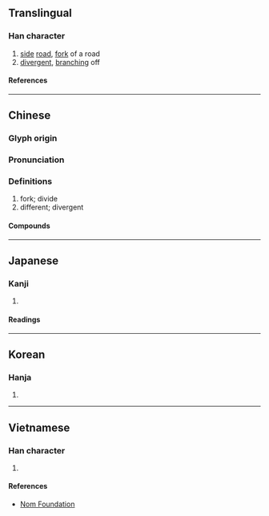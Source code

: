 {{also|岐}}
{{character info/new}}
==Translingual==

===Han character===
{{Han char|rn=77|rad=止|as=04|sn=8|four=24147|canj=YMJE|ids=⿰止支}}

# [[side]] [[road]], [[fork]] of a road
# [[divergent]], [[branch]]ing off

====References====
{{Han ref|kx=0576.020|dkj=16275|dj=0966.020|hdz=21440.050|uh=6B67}}

----

==Chinese==
{{zh-forms|alt=岐-second round simplified}}

===Glyph origin===
{{Han etym}}

===Pronunciation===
{{zh-pron
|m=qí
|c=kei4
|mn=kî
|mn-t=ki5
|mc=y
|oc=y
|cat=
}}

===Definitions===
{{zh-hanzi}}

# fork; divide
# different; divergent

====Compounds====
{{zh-der|兩歧|分歧|多歧亡羊|多歧援喻|女歧|引入歧途|徘徊歧路|徬徨歧路|徬徨歧途|性別歧視|村路歧|歧出|歧念|歧旁|歧異|歧視|歧義|歧見|歧路|歧路亡羊|歧途|種族歧視|紛歧|臨歧|誤入歧途|麥秀兩歧|麥穗兩歧|歧亭}}

----

==Japanese==

===Kanji===
{{ja-kanji|grade=|rs=止04}}

# {{defn|lang=ja|sort=止04}}

====Readings====
{{ja-readings
|on=き, ぎ
|kun=ゆび, わかれる
}}

----

==Korean==

===Hanja===
{{ko-hanja|기}}

# {{defn|lang=ko|sort=止04}}

----

==Vietnamese==

===Han character===
{{vi-readings|rs=止04|reading=kì}}

# {{defn|lang=vi|sort=止04}}

====References====
* [http://nomfoundation.org/common/nom_details.php?codepoint=6b67 Nom Foundation]